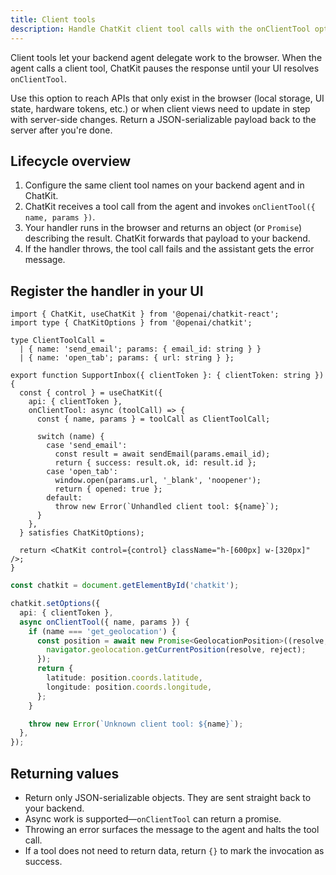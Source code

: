 ```yaml
---
title: Client tools
description: Handle ChatKit client tool calls with the onClientTool option.
---
```



Client tools let your backend agent delegate work to the browser. When the agent calls a client tool, ChatKit pauses the response until your UI resolves
`onClientTool`.

Use this option to reach APIs that only exist in the browser (local storage,
UI state, hardware tokens, etc.) or when client views need to update in step with server-side changes. Return a JSON-serializable payload back to the server after you're done.

## Lifecycle overview

1. Configure the same client tool names on your backend agent and in ChatKit.
2. ChatKit receives a tool call from the agent and invokes `onClientTool({ name, params })`.
3. Your handler runs in the browser and returns an object (or `Promise`) describing the
   result. ChatKit forwards that payload to your backend.
4. If the handler throws, the tool call fails and the assistant gets the error message.

## Register the handler in your UI

<Tabs syncKey="client-tools-target">
<TabItem label="React">

```tsx
import { ChatKit, useChatKit } from '@openai/chatkit-react';
import type { ChatKitOptions } from '@openai/chatkit';

type ClientToolCall =
  | { name: 'send_email'; params: { email_id: string } }
  | { name: 'open_tab'; params: { url: string } };

export function SupportInbox({ clientToken }: { clientToken: string }) {
  const { control } = useChatKit({
    api: { clientToken },
    onClientTool: async (toolCall) => {
      const { name, params } = toolCall as ClientToolCall;

      switch (name) {
        case 'send_email':
          const result = await sendEmail(params.email_id);
          return { success: result.ok, id: result.id };
        case 'open_tab':
          window.open(params.url, '_blank', 'noopener');
          return { opened: true };
        default:
          throw new Error(`Unhandled client tool: ${name}`);
      }
    },
  } satisfies ChatKitOptions);

  return <ChatKit control={control} className="h-[600px] w-[320px]" />;
}
```

</TabItem>
<TabItem label="Vanilla JS">

```ts
const chatkit = document.getElementById('chatkit');

chatkit.setOptions({
  api: { clientToken },
  async onClientTool({ name, params }) {
    if (name === 'get_geolocation') {
      const position = await new Promise<GeolocationPosition>((resolve, reject) => {
        navigator.geolocation.getCurrentPosition(resolve, reject);
      });
      return {
        latitude: position.coords.latitude,
        longitude: position.coords.longitude,
      };
    }

    throw new Error(`Unknown client tool: ${name}`);
  },
});
```

</TabItem>
</Tabs>

## Returning values

- Return only JSON-serializable objects. They are sent straight back to your backend.
- Async work is supported—`onClientTool` can return a promise.
- Throwing an error surfaces the message to the agent and halts the tool call.
- If a tool does not need to return data, return `{}` to mark the invocation as success.
